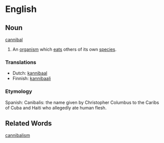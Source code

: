 =English=

==Noun==
[[cannibal]]

#An [[organism]] which [[eat]]s others of its own [[species]].

===Translations===
*Dutch: [[kannibaal]]
*Finnish: [[kannibaali]]

===Etymology===

Spanish: Canibalis: the name given by Christopher Columbus to the Caribs of Cuba and Haiti who allegedly ate human flesh.

==Related Words==

[[cannibalism]]